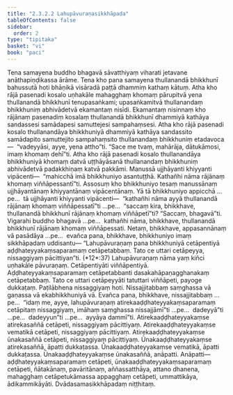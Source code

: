 ```yaml
---
title: "2.3.2.2 Lahupāvuraṇasikkhāpada"
tableOfContents: false
sidebar:
  order: 2
type: "tipitaka"
basket: "vi"
book: "paci"
---
```



<DynamicBreadcrumb />

<Division number="788" book="paci" e="ch" v="2" p="336">

<Paragraph number="2552" book="paci">
Tena samayena buddho bhagavā sāvatthiyaṃ viharati jetavane anāthapiṇḍikassa ārāme. Tena kho pana samayena thullanandā bhikkhunī bahussutā hoti bhāṇikā visāradā paṭṭā dhammiṃ kathaṃ kātuṃ. Atha kho rājā pasenadi kosalo uṇhakāle mahagghaṃ khomaṃ pārupitvā yena thullanandā bhikkhunī tenupasaṅkami; upasaṅkamitvā thullanandaṃ bhikkhuniṃ abhivādetvā ekamantaṃ nisīdi. Ekamantaṃ nisinnaṃ kho rājānaṃ pasenadiṃ kosalaṃ thullanandā bhikkhunī dhammiyā kathāya sandassesi samādapesi samuttejesi sampahaṃsesi. Atha kho rājā pasenadi kosalo thullanandāya bhikkhuniyā dhammiyā kathāya sandassito samādapito samuttejito sampahaṃsito thullanandaṃ bhikkhuniṃ etadavoca—  “vadeyyāsi, ayye, yena attho”ti. “Sace me tvaṃ, mahārāja, dātukāmosi, imaṃ khomaṃ dehī”ti. Atha kho rājā pasenadi kosalo thullanandāya bhikkhuniyā khomaṃ datvā uṭṭhāyāsanā thullanandaṃ bhikkhuniṃ abhivādetvā padakkhiṇaṃ katvā pakkāmi. Manussā ujjhāyanti khiyyanti vipācenti—  “mahicchā imā bhikkhuniyo asantuṭṭhā. Kathañhi nāma rājānaṃ khomaṃ viññāpessantī”ti.
</Paragraph>

<Paragraph number="2553" book="paci">
Assosuṃ kho bhikkhuniyo tesaṃ manussānaṃ ujjhāyantānaṃ khiyyantānaṃ vipācentānaṃ. Yā tā bhikkhuniyo appicchā …pe…  tā ujjhāyanti khiyyanti vipācenti—  “kathañhi nāma ayyā thullanandā rājānaṃ khomaṃ viññāpessatī”ti …pe…  “saccaṃ kira, bhikkhave, thullanandā bhikkhunī rājānaṃ khomaṃ viññāpetī”ti? “Saccaṃ, bhagavā”ti. Vigarahi buddho bhagavā …pe…  kathañhi nāma, bhikkhave, thullanandā bhikkhunī rājānaṃ khomaṃ viññāpessati. Netaṃ, bhikkhave, appasannānaṃ vā pasādāya …pe…  evañca pana, bhikkhave, bhikkhuniyo imaṃ sikkhāpadaṃ uddisantu—
</Paragraph>

</Division>
<Division number="789" book="paci" e="ch" v="2" p="337">

<Paragraph number="2554" book="paci">
<Emphasis>“Lahupāvuraṇaṃ pana bhikkhuniyā cetāpentiyā aḍḍhateyyakaṃsaparamaṃ cetāpetabbaṃ. Tato ce uttari cetāpeyya, nissaggiyaṃ pācittiyan”</Emphasis>ti. (*12*:<Emphasis>37</Emphasis>)
</Paragraph>

</Division>
<Division number="790" book="paci" e="ch" v="2" p="337">

<Paragraph number="2555" book="paci">
<Emphasis>Lahupāvuraṇaṃ</Emphasis> nāma yaṃ kiñci uṇhakāle pāvuraṇaṃ.
</Paragraph>

<Paragraph number="2556" book="paci">
<Emphasis>Cetāpentiyā</Emphasis>ti viññāpentiyā.
</Paragraph>

<Paragraph number="2557" book="paci">
<Emphasis>Aḍḍhateyyakaṃsaparamaṃ cetāpetabban</Emphasis>ti dasakahāpaṇagghanakaṃ cetāpetabbaṃ.
</Paragraph>

<Paragraph number="2558" book="paci">
<Emphasis>Tato ce uttari cetāpeyyā</Emphasis>ti tatuttari viññāpeti, payoge dukkaṭaṃ. Paṭilābhena nissaggiyaṃ hoti. Nissajjitabbaṃ saṃghassa vā gaṇassa vā ekabhikkhuniyā vā. Evañca pana, bhikkhave, nissajjitabbaṃ …pe…  “idaṃ me, ayye, lahupāvuraṇaṃ atirekaaḍḍhateyyakaṃsaparamaṃ cetāpitaṃ nissaggiyaṃ, imāhaṃ saṃghassa nissajjāmī”ti …pe…  dadeyyā”ti …pe…  dadeyyun”ti …pe…  ayyāya dammī”ti.
</Paragraph>

</Division>
<Division number="791" book="paci" e="ch" v="2" p="338">

<Paragraph number="2559" book="paci">
Atirekaaḍḍhateyyakaṃse atirekasaññā cetāpeti, nissaggiyaṃ pācittiyaṃ. Atirekaaḍḍhateyyakaṃse vematikā cetāpeti, nissaggiyaṃ pācittiyaṃ. Atirekaaḍḍhateyyakaṃse ūnakasaññā cetāpeti, nissaggiyaṃ pācittiyaṃ.
</Paragraph>

<Paragraph number="2560" book="paci">
Ūnakaaḍḍhateyyakaṃse atirekasaññā, āpatti dukkaṭassa. Ūnakaaḍḍhateyyakaṃse vematikā, āpatti dukkaṭassa. Ūnakaaḍḍhateyyakaṃse ūnakasaññā, anāpatti.
</Paragraph>

</Division>
<Division number="792" book="paci" e="ch" v="2" p="338">

<Paragraph number="2561" book="paci">
Anāpatti—  aḍḍhateyyakaṃsaparamaṃ cetāpeti, ūnakaaḍḍhateyyakaṃsaparamaṃ cetāpeti, ñātakānaṃ, pavāritānaṃ, aññassatthāya, attano dhanena, mahagghaṃ cetāpetukāmassa appagghaṃ cetāpeti, ummattikāya, ādikammikāyāti.

</Paragraph>
</Division>

<Paragraph number="2562" type="center" book="paci">
Dvādasamasikkhāpadaṃ niṭṭhitaṃ.
</Paragraph>